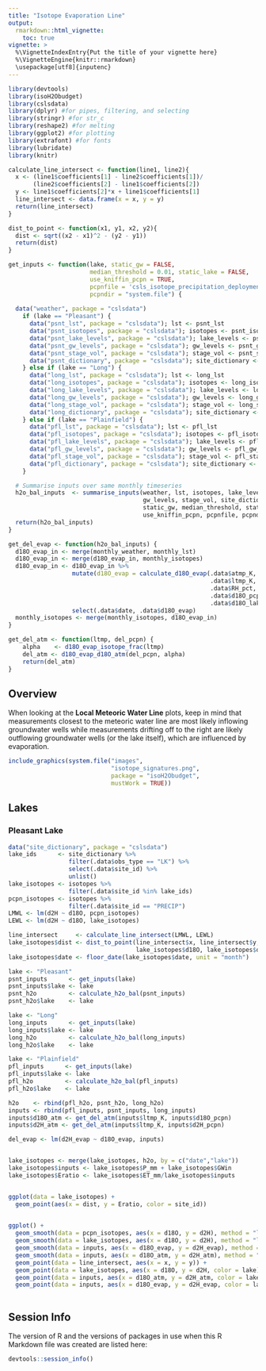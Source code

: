 ```yaml
---
title: "Isotope Evaporation Line"
output: 
  rmarkdown::html_vignette:
    toc: true
vignette: >
  %\VignetteIndexEntry{Put the title of your vignette here}
  %\VignetteEngine{knitr::rmarkdown}
  \usepackage[utf8]{inputenc}
---
```


```r
library(devtools)
library(isoH2Obudget)
library(cslsdata)
library(dplyr) #for pipes, filtering, and selecting
library(stringr) #for str_c
library(reshape2) #for melting
library(ggplot2) #for plotting
library(extrafont) #for fonts
library(lubridate)
library(knitr)
```


```r
calculate_line_intersect <- function(line1, line2){
  x <- (line1$coefficients[1] - line2$coefficients[1])/
       (line2$coefficients[2] - line1$coefficients[2])
  y <- line1$coefficients[2]*x + line1$coefficients[1]
  line_intersect <- data.frame(x = x, y = y)
  return(line_intersect)
}

dist_to_point <- function(x1, y1, x2, y2){
  dist <- sqrt((x2 - x1)^2 - (y2 - y1))
  return(dist)
}

get_inputs <- function(lake, static_gw = FALSE,
                       median_threshold = 0.01, static_lake = FALSE,
                       use_kniffin_pcpn = TRUE,
                       pcpnfile = 'csls_isotope_precipitation_deployment.csv',
                       pcpndir = "system.file") {
  
  data("weather", package = "cslsdata")
    if (lake == "Pleasant") {
      data("psnt_lst", package = "cslsdata"); lst <- psnt_lst
      data("psnt_isotopes", package = "cslsdata"); isotopes <- psnt_isotopes
      data("psnt_lake_levels", package = "cslsdata"); lake_levels <- psnt_lake_levels
      data("psnt_gw_levels", package = "cslsdata"); gw_levels <- psnt_gw_levels
      data("psnt_stage_vol", package = "cslsdata"); stage_vol <- psnt_stage_vol
      data("psnt_dictionary", package = "cslsdata"); site_dictionary <- psnt_dictionary
    } else if (lake == "Long") {
      data("long_lst", package = "cslsdata"); lst <- long_lst
      data("long_isotopes", package = "cslsdata"); isotopes <- long_isotopes
      data("long_lake_levels", package = "cslsdata"); lake_levels <- long_lake_levels
      data("long_gw_levels", package = "cslsdata"); gw_levels <- long_gw_levels
      data("long_stage_vol", package = "cslsdata"); stage_vol <- long_stage_vol
      data("long_dictionary", package = "cslsdata"); site_dictionary <- long_dictionary
    } else if (lake == "Plainfield") {
      data("pfl_lst", package = "cslsdata"); lst <- pfl_lst
      data("pfl_isotopes", package = "cslsdata"); isotopes <- pfl_isotopes
      data("pfl_lake_levels", package = "cslsdata"); lake_levels <- pfl_lake_levels
      data("pfl_gw_levels", package = "cslsdata"); gw_levels <- pfl_gw_levels
      data("pfl_stage_vol", package = "cslsdata"); stage_vol <- pfl_stage_vol
      data("pfl_dictionary", package = "cslsdata"); site_dictionary <- pfl_dictionary
    }

  # Summarise inputs over same monthly timeseries
  h2o_bal_inputs  <- summarise_inputs(weather, lst, isotopes, lake_levels,
                                      gw_levels, stage_vol, site_dictionary,
                                      static_gw, median_threshold, static_lake,
                                      use_kniffin_pcpn, pcpnfile, pcpndir)
  return(h2o_bal_inputs)
}

get_del_evap <- function(h2o_bal_inputs) {
  d18O_evap_in <- merge(monthly_weather, monthly_lst)
  d18O_evap_in <- merge(d18O_evap_in, monthly_isotopes)
  d18O_evap_in <- d18O_evap_in %>%
                  mutate(d18O_evap = calculate_d18O_evap(.data$atmp_K,
                                                         .data$ltmp_K,
                                                         .data$RH_pct,
                                                         .data$d18O_pcpn,
                                                         .data$d18O_lake)) %>%
                  select(.data$date, .data$d18O_evap)
  monthly_isotopes <- merge(monthly_isotopes, d18O_evap_in)
}

get_del_atm <- function(ltmp, del_pcpn) {
    alpha    <- d18O_evap_isotope_frac(ltmp)
    del_atm <- d18O_evap_d18O_atm(del_pcpn, alpha)
    return(del_atm)
}
```

## Overview

When looking at the **Local Meteoric Water Line** plots, keep in mind that
measurements closest to the meteoric water line are most likely inflowing
groundwater wells while measurements drifting off to the right are likely
outflowing groundwater wells (or the lake itself), which are influenced by
evaporation.

```r
include_graphics(system.file("images", 
                             "isotope_signatures.png", 
                             package = "isoH2Obudget", 
                             mustWork = TRUE))
```

## Lakes

### Pleasant Lake
```r
data("site_dictionary", package = "cslsdata")
lake_ids      <- site_dictionary %>%
                 filter(.data$obs_type == "LK") %>%
                 select(.data$site_id) %>%
                 unlist()
lake_isotopes <- isotopes %>%
                 filter(.data$site_id %in% lake_ids)
pcpn_isotopes <- isotopes %>%
                 filter(.data$site_id == "PRECIP")
LMWL <- lm(d2H ~ d18O, pcpn_isotopes)
LEWL <- lm(d2H ~ d18O, lake_isotopes)

line_intersect     <- calculate_line_intersect(LMWL, LEWL)
lake_isotopes$dist <- dist_to_point(line_intersect$x, line_intersect$y,
                                    lake_isotopes$d18O, lake_isotopes$d2H)
lake_isotopes$date <- floor_date(lake_isotopes$date, unit = "month")

lake <- "Pleasant"
psnt_inputs      <- get_inputs(lake)
psnt_inputs$lake <- lake
psnt_h2o         <- calculate_h2o_bal(psnt_inputs)
psnt_h2o$lake    <- lake

lake <- "Long"
long_inputs      <- get_inputs(lake)
long_inputs$lake <- lake
long_h2o         <- calculate_h2o_bal(long_inputs)
long_h2o$lake    <- lake

lake <- "Plainfield"
pfl_inputs      <- get_inputs(lake)
pfl_inputs$lake <- lake
pfl_h2o         <- calculate_h2o_bal(pfl_inputs)
pfl_h2o$lake    <- lake

h2o    <- rbind(pfl_h2o, psnt_h2o, long_h2o)
inputs <- rbind(pfl_inputs, psnt_inputs, long_inputs)
inputs$d18O_atm <- get_del_atm(inputs$ltmp_K, inputs$d18O_pcpn)
inputs$d2H_atm <- get_del_atm(inputs$ltmp_K, inputs$d2H_pcpn)

del_evap <- lm(d2H_evap ~ d18O_evap, inputs)


lake_isotopes <- merge(lake_isotopes, h2o, by = c("date","lake"))
lake_isotopes$inputs <- lake_isotopes$P_mm + lake_isotopes$GWin
lake_isotopes$Eratio <- lake_isotopes$ET_mm/lake_isotopes$inputs


ggplot(data = lake_isotopes) +
  geom_point(aes(x = dist, y = Eratio, color = site_id))
                

ggplot() +
  geom_smooth(data = pcpn_isotopes, aes(x = d18O, y = d2H), method = "lm") +
  geom_smooth(data = lake_isotopes, aes(x = d18O, y = d2H), method = "lm") +
  geom_smooth(data = inputs, aes(x = d18O_evap, y = d2H_evap), method = "lm") +
  geom_smooth(data = inputs, aes(x = d18O_atm, y = d2H_atm), method = "lm") +
  geom_point(data = line_intersect, aes(x = x, y = y)) +
  geom_point(data = lake_isotopes, aes(x = d18O, y = d2H, color = lake)) +
  geom_point(data = inputs, aes(x = d18O_atm, y = d2H_atm, color = lake)) +
  geom_point(data = inputs, aes(x = d18O_evap, y = d2H_evap, color = lake))
 
```

## Session Info

The version of R and the versions of packages in use when this R Markdown file
was created are listed here:

```r
devtools::session_info()
```
